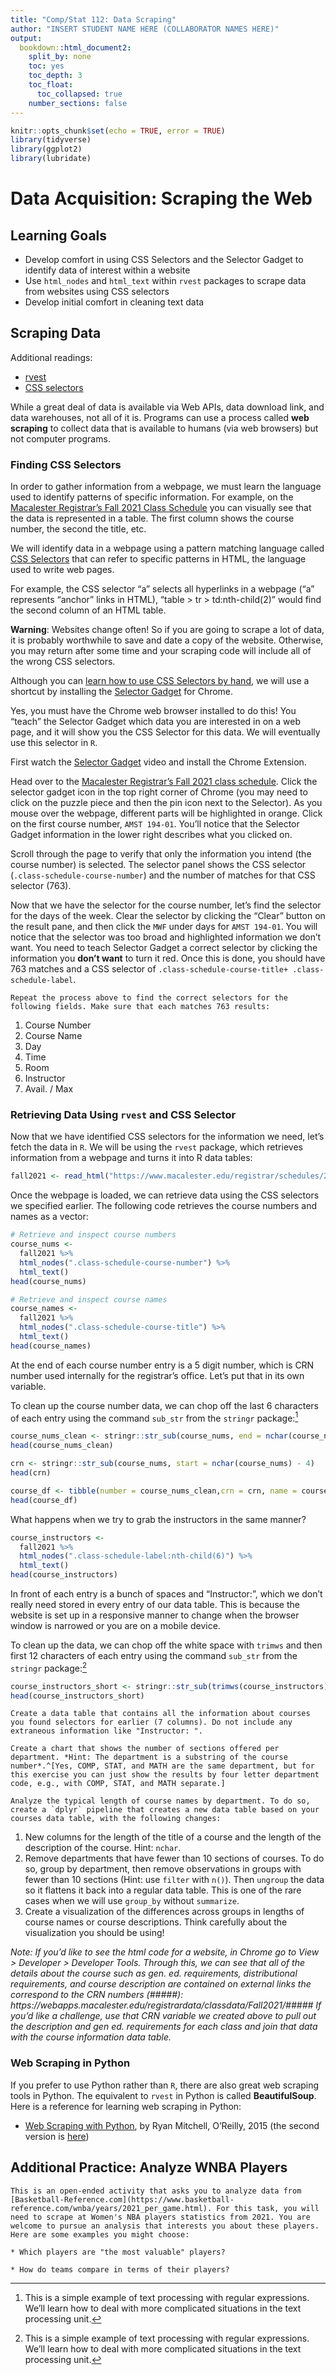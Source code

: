 ```yaml
---
title: "Comp/Stat 112: Data Scraping"
author: "INSERT STUDENT NAME HERE (COLLABORATOR NAMES HERE)"
output:
  bookdown::html_document2:
    split_by: none
    toc: yes
    toc_depth: 3
    toc_float:
      toc_collapsed: true
    number_sections: false
---
```


```r
knitr::opts_chunk$set(echo = TRUE, error = TRUE)
library(tidyverse)
library(ggplot2)
library(lubridate)
```


# Data Acquisition: Scraping the Web

## Learning Goals {-}

- Develop comfort in using CSS Selectors and the Selector Gadget to identify data of interest within a website
- Use `html_nodes` and `html_text` within `rvest` packages to scrape data from websites using CSS selectors
- Develop initial comfort in cleaning text data



## Scraping Data {-}


Additional readings:  

* [rvest](https://www.analyticsvidhya.com/blog/2017/03/beginners-guide-on-web-scraping-in-r-using-rvest-with-hands-on-knowledge/)     
* [CSS selectors](https://css-tricks.com/how-css-selectors-work/)

While a great deal of data is available via Web APIs, data download link, and data warehouses, not all of it is. Programs can use a process called **web scraping** to collect data that is available to humans (via web browsers) but not computer programs. 

### Finding CSS Selectors {-}

In order to gather information from a webpage, we must learn the language used to identify patterns of specific information. For example, on the [Macalester Registrar's Fall 2021 Class Schedule](https://www.macalester.edu/registrar/schedules/2021fall/class-schedule) you can visually see that the data is represented in a table. The first column shows the course number, the second the title, etc.


We will identify data in a webpage using a pattern matching language called [CSS Selectors](https://css-tricks.com/how-css-selectors-work/) that can refer to specific patterns in HTML, the language used to write web pages. 

For example, the CSS selector "a" selects all hyperlinks in a webpage ("a" represents "anchor" links in HTML), "table > tr > td:nth-child(2)" would find the second column of an HTML table.

**Warning**: Websites change often! So if you are going to scrape a lot of data, it is probably worthwhile to save and date a copy of the website. Otherwise, you may return after some time and your scraping code will include all of the wrong CSS selectors.

Although you can [learn how to use CSS Selectors by hand]([CSS Selectors](https://css-tricks.com/how-css-selectors-work/)), we will use a shortcut by installing the [Selector Gadget](http://selectorgadget.com/) for Chrome. 

Yes, you must have the Chrome web browser installed to do this! You "teach" the Selector Gadget which data you are interested in on a web page, and it will show you the CSS Selector for this data. We will eventually use this selector in `R`.

First watch the [Selector Gadget](http://selectorgadget.com/) video and install the Chrome Extension.

Head over to the [Macalester Registrar's Fall 2021 class schedule](https://www.macalester.edu/registrar/schedules/2021fall/class-schedule/). Click the selector gadget icon in the top right corner of Chrome (you may need to click on the puzzle piece and then the pin icon next to the Selector). As you mouse over the webpage, different parts will be highlighted in orange. Click on the first course number, `AMST 194-01`. You'll notice that the Selector Gadget information in the lower right describes what you clicked on.


Scroll through the page to verify that only the information you intend (the course number) is selected. The selector panel shows the CSS selector (`.class-schedule-course-number`) and the number of matches for that CSS selector (763).

Now that we have the selector for the course number, let's find the selector for the days of the week. Clear the selector by clicking the "Clear" button on the result pane, and then click the `MWF` under days for `AMST 194-01`. You will notice that the selector was too broad and highlighted information we don't want. You need to teach Selector Gadget a correct selector by clicking the information you **don't want** to turn it red. Once this is done, you should have 763 matches and a CSS selector of `.class-schedule-course-title+ .class-schedule-label`.


```exercise
Repeat the process above to find the correct selectors for the following fields. Make sure that each matches 763 results:
```

  1) Course Number
  2) Course Name
  3) Day
  4) Time
  5) Room
  6) Instructor
  7) Avail. / Max




### Retrieving Data Using `rvest` and CSS Selector {-}

Now that we have identified CSS selectors for the information we need, let's fetch the data in `R`. We will be using the `rvest` package, which retrieves information from a webpage and turns it into R data tables:

```r
fall2021 <- read_html("https://www.macalester.edu/registrar/schedules/2021fall/class-schedule")
```

Once the webpage is loaded, we can retrieve data using the CSS selectors we specified earlier. The following code retrieves the course numbers and names as a vector:

```r
# Retrieve and inspect course numbers
course_nums <-
  fall2021 %>%
  html_nodes(".class-schedule-course-number") %>%
  html_text()
head(course_nums)

# Retrieve and inspect course names
course_names <-
  fall2021 %>%
  html_nodes(".class-schedule-course-title") %>%
  html_text()
head(course_names)

```

At the end of each course number entry is a 5 digit number, which is CRN number used internally for the registrar's office. Let's put that in its own variable.

To clean up the course number data, we can chop off the last 6 characters of each entry using the command `sub_str` from the `stringr` package:^[This is a simple example of text processing with regular expressions. We'll learn how to deal with more complicated situations in the text processing unit.]

```r
course_nums_clean <- stringr::str_sub(course_nums, end = nchar(course_nums) - 6)
head(course_nums_clean)

crn <- stringr::str_sub(course_nums, start = nchar(course_nums) - 4)
head(crn)

course_df <- tibble(number = course_nums_clean,crn = crn, name = course_names)
head(course_df)
```

What happens when we try to grab the instructors in the same manner?

```r
course_instructors <-
  fall2021 %>%
  html_nodes(".class-schedule-label:nth-child(6)") %>%
  html_text()
head(course_instructors)
```

In front of each entry is a bunch of spaces and "Instructor: ", which we don't really need stored in every entry of our data table. This is because the website is set up in a responsive manner to change when the browser window is narrowed or you are on a mobile device. 


To clean up the data, we can chop off the white space with `trimws` and then first 12 characters of each entry using the command `sub_str` from the `stringr` package:^[This is a simple example of text processing with regular expressions. We'll learn how to deal with more complicated situations in the text processing unit.]

```r
course_instructors_short <- stringr::str_sub(trimws(course_instructors), start = 13)
head(course_instructors_short)
```

```exercise
Create a data table that contains all the information about courses you found selectors for earlier (7 columns). Do not include any extraneous information like "Instructor: ".

```


```exercise
Create a chart that shows the number of sections offered per department. *Hint: The department is a substring of the course number*.^[Yes, COMP, STAT, and MATH are the same department, but for this exercise you can just show the results by four letter department code, e.g., with COMP, STAT, and MATH separate.] 

```

```exercise
Analyze the typical length of course names by department. To do so, create a `dplyr` pipeline that creates a new data table based on your courses data table, with the following changes:
```

  1) New columns for the length of the title of a course and the length of the description of the course. Hint: `nchar`.
  2) Remove departments that have fewer than 10 sections of courses. To do so, group by department, then remove observations in groups with fewer than 10 sections (Hint: use `filter` with `n()`). Then `ungroup` the data so it flattens it back into a regular data table. This is one of the rare cases when we will use `group_by` without `summarize`.
  3) Create a visualization of the differences across groups in lengths of course names or course descriptions. Think carefully about the visualization you should be using!



*Note: If you'd like to see the html code for a website, in Chrome go to View > Developer > Developer Tools. Through this, we can see that all of the details about the course such as gen. ed. requirements, distributional requirements, and course description are contained on external links the correspond to the CRN numbers (#####): https://webapps.macalester.edu/registrardata/classdata/Fall2021/##### If you'd like a challenge, use that CRN variable we created above to pull out the description and gen ed. requirements for each class and join that data with the course information data table.*


### Web Scraping in Python {-}

If you prefer to use Python rather than `R`, there are also great web scraping tools in Python. The equivalent to `rvest` in Python is called **BeautifulSoup**. Here is a reference for learning web scraping in Python:

- [Web Scraping with Python](https://www.amazon.com/Web-Scraping-Python-Collecting-Modern/dp/1491910291/), by Ryan Mitchell, O'Reilly, 2015 (the second version is [here](https://www.amazon.com/Web-Scraping-Python-Collecting-Modern-dp-1491985577/dp/1491985577/ref=dp_ob_title_bk))

## Additional Practice: Analyze WNBA Players {-}

```exercise

This is an open-ended activity that asks you to analyze data from [Basketball-Reference.com](https://www.basketball-reference.com/wnba/years/2021_per_game.html). For this task, you will need to scrape at Women's NBA players statistics from 2021. You are welcome to pursue an analysis that interests you about these players. Here are some examples you might choose:

* Which players are "the most valuable" players?

* How do teams compare in terms of their players?

```
